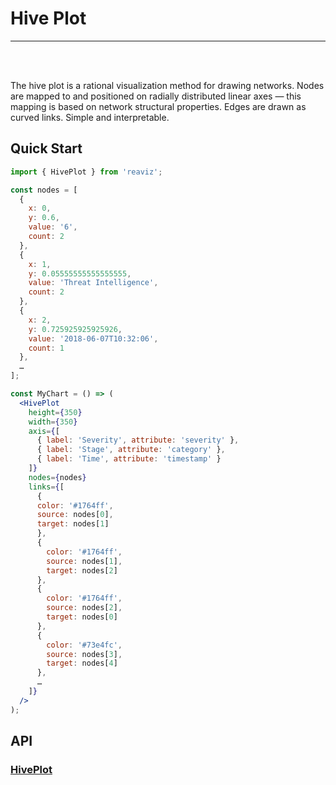 
<Meta title="Docs/Chart Types/Hive Plot" />

# Hive Plot

---
<br />
<Story id="charts-hive-plot--mini" />
<br />

The hive plot is a rational visualization method for drawing networks. Nodes are mapped
to and positioned on radially distributed linear axes — this mapping is based on network
structural properties. Edges are drawn as curved links. Simple and interpretable.


## Quick Start

```jsx
import { HivePlot } from 'reaviz';

const nodes = [
  {
    x: 0,
    y: 0.6,
    value: '6',
    count: 2
  },
  {
    x: 1,
    y: 0.05555555555555555,
    value: 'Threat Intelligence',
    count: 2
  },
  {
    x: 2,
    y: 0.725925925925926,
    value: '2018-06-07T10:32:06',
    count: 1
  },
  …
];

const MyChart = () => (
  <HivePlot
    height={350}
    width={350}
    axis={[
      { label: 'Severity', attribute: 'severity' },
      { label: 'Stage', attribute: 'category' },
      { label: 'Time', attribute: 'timestamp' }
    ]}
    nodes={nodes}
    links={[
      {
      color: '#1764ff',
      source: nodes[0],
      target: nodes[1]
      },
      {
        color: '#1764ff',
        source: nodes[1],
        target: nodes[2]
      },
      {
        color: '#1764ff',
        source: nodes[2],
        target: nodes[0]
      },
      {
        color: '#73e4fc',
        source: nodes[3],
        target: nodes[4]
      },
      …
    ]}
  />
);
```

## API
### [HivePlot](https://github.com/reaviz/reaviz/blob/master/src/HivePlot/HivePlot.tsx)
<Props of={HivePlot} />
